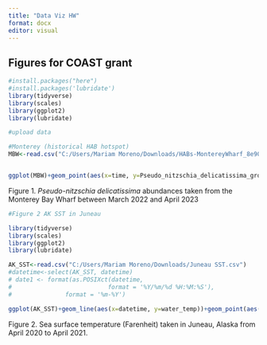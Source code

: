 ```yaml
---
title: "Data Viz HW"
format: docx
editor: visual
---
```


## Figures for COAST grant

```r

#install.packages("here")
#install.packages('lubridate')
library(tidyverse)
library(scales)
library(ggplot2)
library(lubridate)

#upload data

#Monterey (historical HAB hotspot)
MBW<-read.csv("C:/Users/Mariam Moreno/Downloads/HABs-MontereyWharf_8e90_78f0_b77c.csv")


ggplot(MBW)+geom_point(aes(x=time, y=Pseudo_nitzschia_delicatissima_group))+labs(x='Year',y='P.nitzschia delicatissima', title="Pseudo-nitzschia delicatissima Abundances in Monterey Bay")+theme(axis.text.x=element_text(angle=45, size=4))+theme(axis.text.y=element_text(size=6))

```

Figure 1. *Pseudo-nitzschia delicatissima* abundances taken from the Monterey Bay Wharf between March 2022 and April 2023

```r
#Figure 2 AK SST in Juneau

library(tidyverse)
library(scales)
library(ggplot2)
library(lubridate)

AK_SST<-read.csv("C:/Users/Mariam Moreno/Downloads/Juneau SST.csv")
#datetime<-select(AK_SST, datetime)
# date1 <- format(as.POSIXct(datetime,
#                           format = '%Y/%m/%d %H:%M:%S'),
#               format = '%m-%Y')

ggplot(AK_SST)+geom_line(aes(x=datetime, y=water_temp))+geom_point(aes(x=datetime, y=water_temp))+labs(x='Year', y='Temperature (Farenheit)', title='Sea Surface Temperature')+theme(axis.text.x=element_text(angle=45, size=4))

```

Figure 2. Sea surface temperature (Farenheit) taken in Juneau, Alaska from April 2020 to April 2021.
